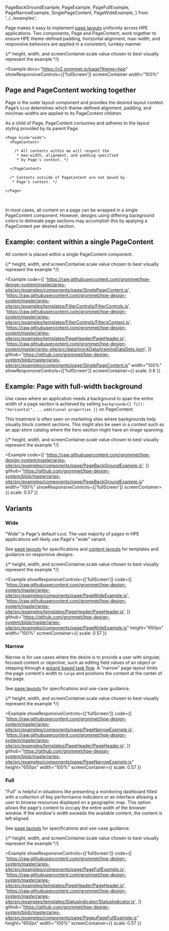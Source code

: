   PageBackGroundExample,
  PageExample,
  PageFullExample,
  PageNarrowExample,
  SinglePageContent,
  PageWideExample,
} from '../../examples';

Page makes it easy to implement [page layouts](/templates/page-layouts) uniformly across HPE
applications. Two components, Page and PageContent, work together to ensure HPE theme-defined
padding, horizontal alignment, max-width, and responsive behaviors are applied in a consistent,
turnkey manner.

{/* height, width, and screenContainer.scale value chosen to best visually represent the example */}

<Example
  docs="https://v2.grommet.io/page?theme=hpe"
  showResponsiveControls={['fullScreen']}
  screenContainer
  width="100%"
>
  <PageExample />
</Example>

## Page and PageContent working together

Page is the outer layout component and provides the desired layout context.
Page’s `kind` determines which theme-defined alignment, padding, and min/max-widths
are applied to its PageContent children.

As a child of Page, PageContent consumes and adheres to the
layout styling provided by its parent Page.

```
<Page kind="wide">
  <PageContent>

    /* All contents within me will respect the
     * max-width, alignment, and padding specified
     * by Page's context. */

  </PageContent>

  /* Contents outside of PageContent are not bound by
   * Page's context. */

</Page>
```

<br />

In most cases, all content on a page can be wrapped in a single PageContent component.
However, designs using differing background colors to delineate page
sections may accomplish this by applying a PageContent per desired section.

## Example: content within a single PageContent

All content is placed within a single PageContent component.

{/* height, width, and screenContainer.scale value chosen to best visually represent the example */}

<Example
  code={[
    'https://raw.githubusercontent.com/grommet/hpe-design-system/master/aries-site/src/examples/components/page/SinglePageContent.js',
    'https://raw.githubusercontent.com/grommet/hpe-design-system/master/aries-site/src/examples/templates/FilterControls/FilterControls.js',
    'https://raw.githubusercontent.com/grommet/hpe-design-system/master/aries-site/src/examples/templates/FilterControls/FiltersContext.js',
    'https://raw.githubusercontent.com/grommet/hpe-design-system/master/aries-site/src/examples/templates/PageHeader/PageHeader.js',
    'https://raw.githubusercontent.com/grommet/hpe-design-system/master/aries-site/src/data/mockData/trainingDataSets.json',
  ]}
  github="https://github.com/grommet/hpe-design-system/blob/master/aries-site/src/examples/components/page/SinglePageContent.js"
  width="100%"
  showResponsiveControls={['fullScreen']}
  screenContainer={{ scale: 0.6 }}
>
  <SinglePageContent />
</Example>

## Example: Page with full-width background

Use cases where an application needs a background to span the entire width of a page section
is achieved by setting `background={{ fill: "horizontal", ...additional properties }}` on
PageContent.

This treatment is often seen on marketing sites where backgrounds help visually
block content sections. This might also be seen in a context such as an app-store catalog where
the hero section might have an image spanning.

{/* height, width, and screenContainer.scale value chosen to best visually represent the example */}

<Example
  code={[
    'https://raw.githubusercontent.com/grommet/hpe-design-system/master/aries-site/src/examples/components/page/PageBackGroundExample.js',
  ]}
  github="https://github.com/grommet/hpe-design-system/blob/master/aries-site/src/examples/components/page/PageBackGroundExample.js"
  width="100%"
  showResponsiveControls={['fullScreen']}
  screenContainer={{ scale: 0.57 }}
>
  <PageBackGroundExample />
</Example>

## Variants

### Wide

"Wide" is Page's default `kind`. The vast majority of pages in HPE applications will
likely use Page's "wide" variant.

See [page layouts](/templates/page-layouts#page-kinds) for specifications
and [content layouts](/templates/content-layouts) for templates and guidance
on responsive designs.

{/* height, width, and screenContainer.scale value chosen to best visually represent the example */}

<Example
  showResponsiveControls={['fullScreen']}
  code={[
    'https://raw.githubusercontent.com/grommet/hpe-design-system/master/aries-site/src/examples/components/page/PageWideExample.js',
    'https://raw.githubusercontent.com/grommet/hpe-design-system/master/aries-site/src/examples/templates/PageHeader/PageHeader.js',
  ]}
  github="https://github.com/grommet/hpe-design-system/blob/master/aries-site/src/examples/components/page/PageWideExample.js"
  height="650px"
  width="100%"
  screenContainer={{ scale: 0.57 }}
>
  <PageWideExample />
</Example>

### Narrow

Narrow is for use cases where the desire is to provide a user with singular, focused content or objective,
such as editing field values of an object or stepping through a [wizard-based task flow](/templates/wizard).
A "narrow" page layout limits the page content's width to `large` and positions the content at the center
of the page.

See [page layouts](/templates/page-layouts#page-kinds) for specifications
and use-case guidance.

{/* height, width, and screenContainer.scale value chosen to best visually represent the example */}

<Example
  showResponsiveControls={['fullScreen']}
  code={[
    'https://raw.githubusercontent.com/grommet/hpe-design-system/master/aries-site/src/examples/components/page/PageNarrowExample.js',
    'https://raw.githubusercontent.com/grommet/hpe-design-system/master/aries-site/src/examples/templates/PageHeader/PageHeader.js',
  ]}
  github="https://github.com/grommet/hpe-design-system/blob/master/aries-site/src/examples/components/page/PageNarrowExample.js"
  height="650px"
  width="100%"
  screenContainer={{ scale: 0.57 }}
>
  <PageNarrowExample />
</Example>

### Full

"Full" is helpful in situations like presenting a monitoring dashboard filled with a
collection of key performance indicators or an interface allowing a user to browse
resources displayed on a geographic map. This option allows the page's content to occupy the entire width of the browser window.
If the window's width exceeds the available content, the content is left aligned.

See [page layouts](/templates/page-layouts#page-kinds) for specifications
and use-case guidance.

{/* height, width, and screenContainer.scale value chosen to best visually represent the example */}

<Example
  showResponsiveControls={['fullScreen']}
  code={[
    'https://raw.githubusercontent.com/grommet/hpe-design-system/master/aries-site/src/examples/components/page/PageFullExample.js',
    'https://raw.githubusercontent.com/grommet/hpe-design-system/master/aries-site/src/examples/templates/PageHeader/PageHeader.js',
    'https://raw.githubusercontent.com/grommet/hpe-design-system/master/aries-site/src/examples/templates/StatusIndicator/StatusIndicator.js',
  ]}
  github="https://github.com/grommet/hpe-design-system/blob/master/aries-site/src/examples/components/page/PageuPageFullExample.js"
  height="650px"
  width="100%"
  screenContainer={{ scale: 0.57 }}
>
  <PageFullExample />
</Example>
